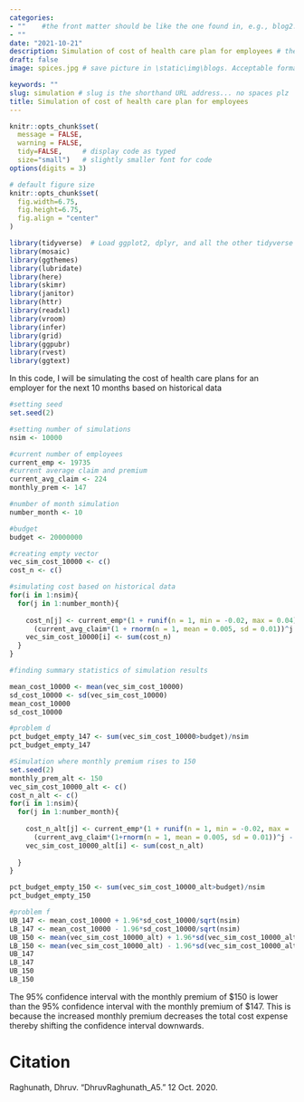 ```yaml
---
categories:  
- ""    #the front matter should be like the one found in, e.g., blog2.md. It cannot be like the normal Rmd we used
- ""
date: "2021-10-21"
description: Simulation of cost of health care plan for employees # the title that will show up once someone gets to this page
draft: false
image: spices.jpg # save picture in \static\img\blogs. Acceptable formats= jpg, jpeg, or png . Your iPhone pics wont work

keywords: ""
slug: simulation # slug is the shorthand URL address... no spaces plz
title: Simulation of cost of health care plan for employees
---
```

  



```r
knitr::opts_chunk$set(
  message = FALSE, 
  warning = FALSE, 
  tidy=FALSE,     # display code as typed
  size="small")   # slightly smaller font for code
options(digits = 3)

# default figure size
knitr::opts_chunk$set(
  fig.width=6.75, 
  fig.height=6.75,
  fig.align = "center"
)
```


```r
library(tidyverse)  # Load ggplot2, dplyr, and all the other tidyverse packages
library(mosaic)
library(ggthemes)
library(lubridate)
library(here)
library(skimr)
library(janitor)
library(httr)
library(readxl)
library(vroom)
library(infer)
library(grid)
library(ggpubr)
library(rvest)
library(ggtext)
```

In this code, I will be simulating the cost of health care plans for an employer for the next 10 months based on historical data

```r
#setting seed
set.seed(2)

#setting number of simulations
nsim <- 10000

#current number of employees
current_emp <- 19735
#current average claim and premium 
current_avg_claim <- 224
monthly_prem <- 147

#number of month simulation
number_month <- 10

#budget
budget <- 20000000

#creating empty vector
vec_sim_cost_10000 <- c()
cost_n <- c()

#simulating cost based on historical data
for(i in 1:nsim){
  for(j in 1:number_month){
    
    cost_n[j] <- current_emp*(1 + runif(n = 1, min = -0.02, max = 0.04))^j*
      (current_avg_claim*(1 + rnorm(n = 1, mean = 0.005, sd = 0.01))^j - monthly_prem)
    vec_sim_cost_10000[i] <- sum(cost_n)
  }
}

#finding summary statistics of simulation results

mean_cost_10000 <- mean(vec_sim_cost_10000)
sd_cost_10000 <- sd(vec_sim_cost_10000)
mean_cost_10000
sd_cost_10000

#problem d
pct_budget_empty_147 <- sum(vec_sim_cost_10000>budget)/nsim
pct_budget_empty_147

#Simulation where monthly premium rises to 150
set.seed(2)
monthly_prem_alt <- 150
vec_sim_cost_10000_alt <- c()
cost_n_alt <- c()
for(i in 1:nsim){
  for(j in 1:number_month){
    
    cost_n_alt[j] <- current_emp*(1 + runif(n = 1, min = -0.02, max = .04))^j*
      (current_avg_claim*(1+rnorm(n = 1, mean = 0.005, sd = 0.01))^j - monthly_prem_alt)
    vec_sim_cost_10000_alt[i] <- sum(cost_n_alt)
    
  }
}

pct_budget_empty_150 <- sum(vec_sim_cost_10000_alt>budget)/nsim
pct_budget_empty_150

#problem f
UB_147 <- mean_cost_10000 + 1.96*sd_cost_10000/sqrt(nsim)
LB_147 <- mean_cost_10000 - 1.96*sd_cost_10000/sqrt(nsim)
UB_150 <- mean(vec_sim_cost_10000_alt) + 1.96*sd(vec_sim_cost_10000_alt)/sqrt(nsim)
LB_150 <- mean(vec_sim_cost_10000_alt) - 1.96*sd(vec_sim_cost_10000_alt)/sqrt(nsim)
UB_147
LB_147
UB_150
LB_150

```

The 95% confidence interval with the monthly premium of $150 is lower than the 95% confidence interval with the monthly premium of $147. This is because the increased monthly premium decreases the total cost expense thereby shifting the confidence interval downwards. 

# Citation
Raghunath, Dhruv. “DhruvRaghunath_A5.” 12 Oct. 2020. 

